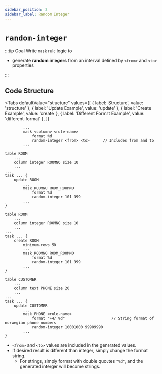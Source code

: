 ```yaml
---
sidebar_position: 2
sidebar_label: Random Integer
---
```



# `random-integer`

:::tip Goal
Write `mask` rule logic to

- generate **random integers** from an interval defined by `<from>` and `<to>` properties

:::

## Code Structure

<Tabs
  defaultValue="structure"
  values={[
    { label: 'Structure', value: 'structure' },
    { label: 'Update Example', value: 'update' },
	{ label: 'Create Example', value: 'create' },
	{ label: 'Different Format Example', value: 'different-format' },
  ]}
>

<TabItem value="structure">

```ano
        ...
        mask <column> <rule-name>
            format %d
            random-integer <from> <to>      // Includes from and to
        ...
```

</TabItem>

<TabItem value="update">

```ano
table ROOM
    ...
    column integer ROOMNO size 10
    ...
...
task ... {
    update ROOM
        ...
        mask ROOMNO ROOM_ROOMNO
            format %d
            random-integer 101 399
        ...
}
```

</TabItem>

<TabItem value="create">

```ano
table ROOM
    ...
    column integer ROOMNO size 10
    ...
...
task ... {
    create ROOM
        minimum-rows 50
        ...
        mask ROOMNO ROOM_ROOMNO
            format %d
            random-integer 101 399
        ...
}
```

</TabItem>

<TabItem value="different-format">

```ano
table CUSTOMER
    ...
    column text PHONE size 20
    ...
...
task ... {
    update CUSTOMER
        ...
        mask PHONE <rule-name>
            format "+47 %d"                     // String format of norwegian phone numbers
            random-integer 10001000 99909990
        ...
}
```

</TabItem>

</Tabs>

- `<from>` and `<to>` values are included in the generated values.
- If desired result is different than integer, simply change the format string.
  - For strings, simply format with double quoutes `"%d"`, and the generated interger will become strings.
